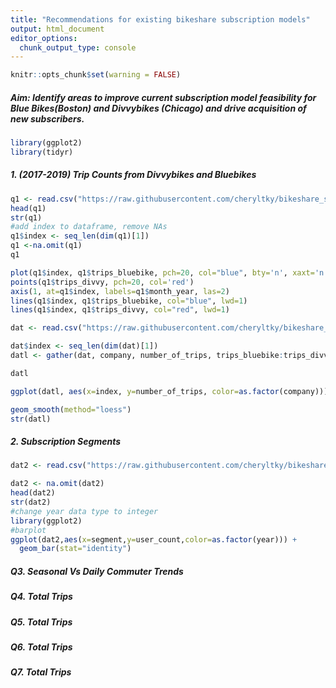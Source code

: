 ```yaml
---
title: "Recommendations for existing bikeshare subscription models"
output: html_document
editor_options: 
  chunk_output_type: console
---
```


```r
knitr::opts_chunk$set(warning = FALSE)
```
##### Aim: Identify areas to improve current subscription model feasibility for Blue Bikes(Boston) and Divvybikes (Chicago) and drive acquisition of new subscribers.

```r
library(ggplot2)
library(tidyr)
```
##### 1. (2017-2019) Trip Counts from Divvybikes and Bluebikes

```r
q1 <- read.csv("https://raw.githubusercontent.com/cheryltky/bikeshare_studies/main/csvdata/Q1.csv", sep=",", header = T)
head(q1)
str(q1)
#add index to dataframe, remove NAs
q1$index <- seq_len(dim(q1)[1])
q1 <-na.omit(q1)
q1
```


```r

plot(q1$index, q1$trips_bluebike, pch=20, col="blue", bty='n', xaxt='n', xlab='', ylab="Number of Trips", ylim=c(min(c(q1$trips_bluebike, q1$trips_divvy)), max(c(q1$trips_bluebike, q1$trips_divvy))))
points(q1$trips_divvy, pch=20, col='red')
axis(1, at=q1$index, labels=q1$month_year, las=2)
lines(q1$index, q1$trips_bluebike, col="blue", lwd=1)
lines(q1$index, q1$trips_divvy, col="red", lwd=1)

```


```r
dat <- read.csv("https://raw.githubusercontent.com/cheryltky/bikeshare_studies/main/csvdata/Q1.csv", sep=",", header = T)

dat$index <- seq_len(dim(dat)[1])
datl <- gather(dat, company, number_of_trips, trips_bluebike:trips_divvy)

datl

ggplot(datl, aes(x=index, y=number_of_trips, color=as.factor(company))) + geom_point() + scale_x_continuous(breaks=dat$index, labels=dat$month_year) + theme(axis.text.x = element_text(angle=90)) + xlab("Date") + ylab("Number of Trips") + geom_line(data = datl, aes(x=index, y=number_of_trips))

geom_smooth(method="loess")
str(datl)
```

##### 2. Subscription Segments
```r
dat2 <- read.csv("https://raw.githubusercontent.com/cheryltky/bikeshare_studies/main/csvdata/q2.csv", sep = ",", header=T)

dat2 <- na.omit(dat2)
head(dat2)
str(dat2)
#change year data type to integer
library(ggplot2)
#barplot
ggplot(dat2,aes(x=segment,y=user_count,color=as.factor(year))) +
  geom_bar(stat="identity")
```



##### Q3. Seasonal Vs Daily Commuter Trends
##### Q4. Total Trips
##### Q5. Total Trips
##### Q6. Total Trips
##### Q7. Total Trips

